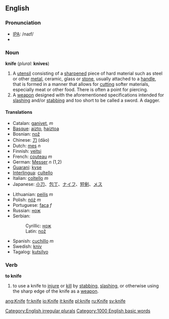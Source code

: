 ==English==
=== Pronunciation ===
*[[w:IPA|IPA]]: /naɪf/
*{{audio|en-us-knife.ogg|Audio (US)}}

=== Noun ===
'''knife''' (''plural:'' '''knives''')

#A [[utensil]] consisting of a [[sharpen]]ed piece of hard material such as steel or other [[metal]], ceramic, glass or [[stone]], usually attached to a [[handle]], that is formed in a manner that allows for [[cut]]ting softer materials, especially meat or other food.  There is often a point for piercing.
#A [[weapon]] designed with the aforementioned specifications intended for [[slash]]ing and/or [[stab]]bing and too short to be called a sword.  A dagger.

==== Translations ====
{{top}}
*Catalan: [[ganivet]], ''m''
*[[Basque]]: [[aizto]], [[haiztoa]]
*Bosnian: [[nož#Bosnian|nož]] {{m}}
*Chinese: [[刀]] (dāo)
*Dutch: [[mes]] ''n''
*Finnish: [[veitsi]]
*French: [[couteau]] ''m''
*German: [[Messer]] ''n'' (1,2)
*[[Guarani]]: [[kyse]]
*[[Interlingua]]: [[cultello]]
*Italian: [[coltello]] ''m''
*Japanese: [[小刀]]、[[包丁]]、[[ナイフ]]、[[短剣]]、[[メス]]
{{mid}}
*Lithuanian: [[peilis]] ''m''
*Polish: [[nóż]] ''m''
*Portuguese: [[faca]] ''f''
*Russian: [[нож]] {{m}}
*Serbian:
*:Cyrillic: [[нож#Serbian|нож]] {{m}}
*:Latin: [[nož#Serbian|nož]] {{m}}
*Spanish: [[cuchillo]] ''m''
*Swedish: [[kniv]]
*Tagalog: [[kutsilyo]]
{{bottom}}

=== Verb ===
'''to knife'''
# to use a knife to [[injure]] or [[kill]] by [[stab]]bing, [[slash]]ing, or otherwise using the sharp edge of the knife as a [[weapon]].

[[Category:English irregular plurals]]
[[Category:1000 English basic words]]

[[ang:Knife]]
[[fr:knife]]
[[io:Knife]]
[[it:knife]]
[[pl:knife]]
[[ru:Knife]]
[[sv:knife]]